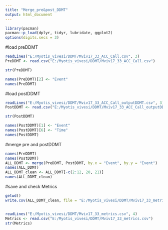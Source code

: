 ```yaml
---
title: "Merge_pre&post_DDMT"
output: html_document
---
```



```r
library(pacman)
pacman::p_load(dplyr, tidyr, lubridate, ggplot2)
options(digits.secs = 3)
```

#load preDDMT
``` r
readLines("E:/Myotis_vivesi/DDMT/Mviv17_33_ACC_Call.csv", 3)
PreDDMT <- read.csv("E:/Myotis_vivesi/DDMT/Mviv17_33_ACC_Call.csv")

str(PreDDMT)

names(PreDDMT)[2] <- "Event"
names(PreDDMT)
```

#load postDDMT
``` r
readLines("E:/Myotis_vivesi/DDMT/Mviv17_33_ACC_Call_outputDDMT.csv", 3)
PostDDMT <- read.csv("E:/Myotis_vivesi/DDMT/Mviv17_33_ACC_Call_outputDDMT.csv", sep = ";")

str(PostDDMT)

names(PostDDMT)[1] <- "Event"
names(PostDDMT)[6] <- "Time"
names(PostDDMT)
```

#merge pre and postDDMT
``` r
names(PreDDMT)
names(PostDDMT)
ALL_DDMT <- merge(PreDDMT, PostDDMT, by.x = "Event", by.y = "Event")
names(ALL_DDMT)
ALL_DDMT_clean <- ALL_DDMT[-c(2:12, 20, 21)]
names(ALL_DDMT_clean)
```

#save and check Metrics
``` r
getwd()
write.csv(ALL_DDMT_clean, file = "E:/Myotis_vivesi/DDMT/Mviv17_33_metrics.csv", row.names = FALSE)


readLines("E:/Myotis_vivesi/DDMT/Mviv17_33_metrics.csv", 4)
Metrics <- read.csv("E:/Myotis_vivesi/DDMT/Mviv17_33_metrics.csv")
str(Metrics)
```